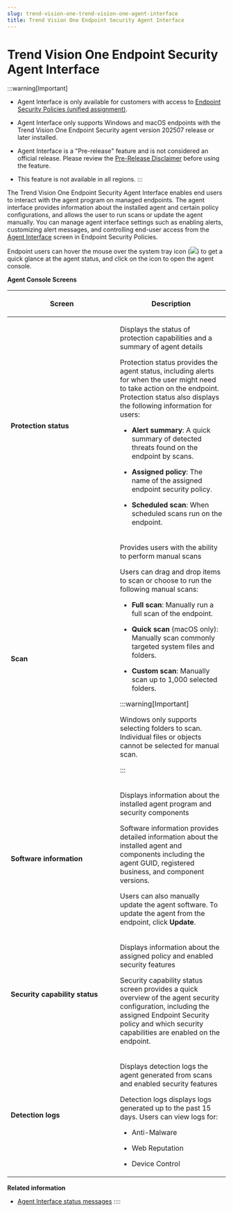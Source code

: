 ```yaml
---
slug: trend-vision-one-trend-vision-one-agent-interface
title: Trend Vision One Endpoint Security Agent Interface
---
```

# Trend Vision One Endpoint Security Agent Interface

:::warning[Important]

- Agent Interface is only available for customers with access to [Endpoint Security Policies (unified assignment)](endpoint-security-policies.mdx).

- Agent Interface only supports Windows and macOS endpoints with the Trend Vision One Endpoint Security agent version 202507 release or later installed.

- Agent Interface is a "Pre-release" feature and is not considered an official release. Please review the [Pre-Release Disclaimer](pre-release-disclaimer.mdx) before using the feature.

- This feature is not available in all regions.
:::

The Trend Vision One Endpoint Security Agent Interface enables end users to interact with the agent program on managed endpoints. The agent interface provides information about the installed agent and certain policy configurations, and allows the user to run scans or update the agent manually. You can manage agent interface settings such as enabling alerts, customizing alert messages, and controlling end-user access from the [Agent Interface](policies-agent-interface.mdx) screen in Endpoint Security Policies.

Endpoint users can hover the mouse over the system tray icon (![](/images/AgentConsoleSysTrayIcon=4c51e4c9-adf0-4be5-84e1-0b23390537aa.webp)) to get a quick glance at the agent status, and click on the icon to open the agent console.

**Agent Console Screens**

<table>
<colgroup>
<col style="width: 50%" />
<col style="width: 50%" />
</colgroup>
<thead>
<tr>
<th><p>Screen</p></th>
<th><p>Description</p></th>
</tr>
</thead>
<tbody>
<tr>
<td><p><strong>Protection status</strong></p></td>
<td><p>Displays the status of protection capabilities and a summary of agent details</p>
<p>Protection status provides the agent status, including alerts for when the user might need to take action on the endpoint. Protection status also displays the following information for users:</p>
<ul>
<li><p><strong>Alert summary</strong>: A quick summary of detected threats found on the endpoint by scans.</p></li>
<li><p><strong>Assigned policy</strong>: The name of the assigned endpoint security policy.</p></li>
<li><p><strong>Scheduled scan</strong>: When scheduled scans run on the endpoint.</p></li>
</ul></td>
</tr>
<tr>
<td><p><strong>Scan</strong></p></td>
<td><p>Provides users with the ability to perform manual scans</p>
<p>Users can drag and drop items to scan or choose to run the following manual scans:</p>
<ul>
<li><p><strong>Full scan</strong>: Manually run a full scan of the endpoint.</p></li>
<li><p><strong>Quick scan</strong> (macOS only): Manually scan commonly targeted system files and folders.</p></li>
<li><p><strong>Custom scan</strong>: Manually scan up to 1,000 selected folders.</p></li>
</ul>


:::warning[Important]

<p>Windows only supports selecting folders to scan. Individual files or objects cannot be selected for manual scan.</p>


:::

</td>
</tr>
<tr>
<td><p><strong>Software information</strong></p></td>
<td><p>Displays information about the installed agent program and security components</p>
<p>Software information provides detailed information about the installed agent and components including the agent GUID, registered business, and component versions.</p>
<p>Users can also manually update the agent software. To update the agent from the endpoint, click <strong>Update</strong>.</p></td>
</tr>
<tr>
<td><p><strong>Security capability status</strong></p></td>
<td><p>Displays information about the assigned policy and enabled security features</p>
<p>Security capability status screen provides a quick overview of the agent security configuration, including the assigned Endpoint Security policy and which security capabilities are enabled on the endpoint.</p></td>
</tr>
<tr>
<td><p><strong>Detection logs</strong></p></td>
<td><p>Displays detection logs the agent generated from scans and enabled security features</p>
<p>Detection logs displays logs generated up to the past 15 days. Users can view logs for:</p>
<ul>
<li><p>Anti-Malware</p></li>
<li><p>Web Reputation</p></li>
<li><p>Device Control</p></li>
</ul></td>
</tr>
</tbody>
</table>

**Related information**

- [Agent Interface status messages](agent-interface-status-messages.md "Learn about the agent status messages and how to troubleshoot potential issues.")
::::
